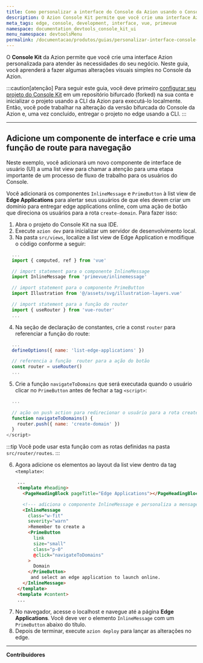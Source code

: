 ```yaml
---
title: Como personalizar a interface do Console da Azion usando o Console Kit
description: O Azion Console Kit permite que você crie uma interface Azion personalizada para atender às necessidades do seu negócio. Neste guia, você aprenderá a fazer algumas alterações visuais simples no Console da Azion.
meta_tags: edge, console, development, interface, vue, primevue
namespace: documentation_devtools_console_kit_ui
menu_namespace: devtoolsMenu
permalink: /documentacao/produtos/guias/personalizar-interface-console-kit/
---
```


O **Console Kit** da Azion permite que você crie uma interface Azion personalizada para atender às necessidades do seu negócio. Neste guia, você aprenderá a fazer algumas alterações visuais simples no Console da Azion.

:::caution[atenção]
Para seguir este guia, você deve primeiro [configurar seu projeto do Console Kit](/pt-br/documentacao/devtools/console-kit/#configure-um-projeto) em um repositório bifurcado (forked) na sua conta e inicializar o projeto usando a CLI da Azion para executá-lo localmente. Então, você pode trabalhar na alteração da versão bifurcada do Console da Azion e, uma vez concluído, entregar o projeto no edge usando a CLI.
:::

---

## Adicione um componente de interface e crie uma função de route para navegação

Neste exemplo, você adicionará um novo componente de interface de usuário (UI) a uma list view para chamar a atenção para uma etapa importante de um processo de fluxo de trabalho para os usuários do Console.

Você adicionará os componentes `InlineMessage` e `PrimeButton` à list view de **Edge Applications** para alertar seus usuários de que eles devem criar um domínio para entregar edge applications online, com uma ação de botão que direciona os usuários para a rota `create-domain`. Para fazer isso:

1. Abra o projeto do Console Kit na sua IDE.
2. Execute `azion dev` para inicializar um servidor de desenvolvimento local.
3. Na pasta `src/views`, localize a list view de Edge Application e modifique o código conforme a seguir:

```js title="src/views/EdgeApplications/ListView.vue"
  ...
  import { computed, ref } from 'vue'

  // import statement para o componente InlineMessage
  import InlineMessage from 'primevue/inlinemessage'

  // import statement para o componente PrimeButton
  import Illustration from '@/assets/svg/illustration-layers.vue'

  // import statement para a função do router
  import { useRouter } from 'vue-router'
  ...
```

4. Na seção de declaração de constantes, crie a const `router` para referenciar a função do route:

```js title="src/views/EdgeApplications/ListView.vue"
  ...
  defineOptions({ name: 'list-edge-applications' })

  // referencia a função  router para a ação do botão
  const router = useRouter()
  ...  
```

5. Crie a função `navigateToDomains` que será executada quando o usuário clicar no `PrimeButton` antes de fechar a tag `<script>`:

```js title="src/views/EdgeApplications/ListView.vue"
  ...
  
  // ação on push action para redirecionar o usuário para a rota create-domain
  function navigateToDomains() {
    router.push({ name: 'create-domain' })
  }
</script>
```

:::tip
Você pode usar esta função com as rotas definidas na pasta `src/router/routes`.
:::

6. Agora adicione os elementos ao layout da list view dentro da tag `<template>`:

```html title="src/views/EdgeApplications/ListView.vue"
    ...
    <template #heading>
      <PageHeadingBlock pageTitle="Edge Applications"></PageHeadingBlock>

      <!--- adiciona o componente InlineMessage e personaliza a mensagem com o button --->
      <InlineMessage
        class="w-fit"
        severity="warn"
        >Remember to create a
        <PrimeButton
          link
          size="small"
          class="p-0"
          @click="navigateToDomains"
        >
          Domain
        </PrimeButton>
         and select an edge application to launch online.
      </InlineMessage>
    </template>
    <template #content>
    ...
```

7. No navegador, acesse o localhost e navegue até a página **Edge Applications**. Você deve ver o elemento `InlineMessage` com um `PrimeButton` abaixo do título.
8. Depois de terminar, execute `azion deploy` para lançar as alterações no edge.

---


**Contribuidores**

<AuthorList filePath="src/content/docs/pt-br/pages/guias/devtools/customizar-console-ui/index.mdx"/>
